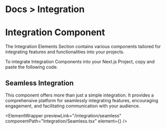 
<h1 className="text-gray-200 text-[14px] mt-3 ">
  <span className="text-gray-500 ">Docs ></span> Integration
</h1>

# Integration Component

The Integration Elements Section contains various components tailored for integrating features and functionalities into your projects.

To integrate Integration Components into your Next.js Project, copy and paste the following code.

## Seamless Integration

This component offers more than just a simple integration. It provides a comprehensive platform for seamlessly integrating features, encouraging engagement, and facilitating communication with your audience.

<ElementWrapper
  previewLink="/integration/seamless"
  componentPath="Integration/Seamless.tsx"
  element={<Seamless />}
/>
